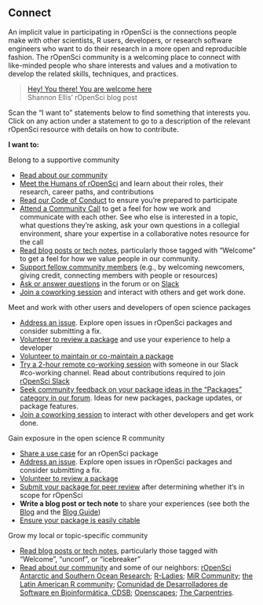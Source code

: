 ## Connect {#connect}

An implicit value in participating in rOpenSci is the connections people make with other scientists, 
R users, developers, or research software engineers who want to do their research in a more open and reproducible fashion. 
The rOpenSci community is a welcoming place to connect with like-minded people who share interests and values and a motivation to develop the related skills, techniques, and practices. 

> [Hey! You there! You are welcome here](https://ropensci.org/blog/2017/06/23/community/)
> <br>
> Shannon Ellis' rOpenSci blog post

Scan the “I want to” statements below to find something that interests you. 
Click on any action under a statement to go to a description of the relevant rOpenSci resource with details on how to contribute.

**I want to:**

Belong to a supportive community

*   [Read about our community](#community)
*   [Meet the Humans of rOpenSci](#humans) and learn about their roles, their research, 
    career paths, and contributions
*   [Read our Code of Conduct](#conduct) to ensure you’re prepared to participate
*   [Attend a Community Call](#commcalls) to get a feel for how we work and communicate with each other. 
    See who else is interested in a topic, what questions they’re asking, 
    ask your own questions in a collegial environment, 
    share your expertise in a collaborative notes resource for the call
*   [Read blog posts or tech notes](#blog), particularly those tagged with “Welcome” to get a feel for how we value people in our community.
*   [Support fellow community members](#channels) (e.g., by welcoming newcomers, giving credit, connecting members with people or resources)
*   [Ask or answer questions](#channels) in the forum or on [Slack](#channels-slack)
*   [Join a coworking session](#coworking) and interact with others and get work done.

Meet and work with other users and developers of open science packages

*   [Address an issue](#issues). Explore open issues in rOpenSci packages and consider submitting a fix. 
*   [Volunteer to review a package](#devguide) and use your experience to help a developer
*   [Volunteer to maintain or co-maintain a package](#devguide)
*   [Try a 2-hour remote co-working session](#channels-slack) with someone in our Slack #co-working channel. Read about contributions required to join [rOpenSci Slack](#channels-slack)
*   [Seek community feedback on your package ideas in the “Packages” category in our forum](#channels-forum).
    Ideas for new packages, package updates, or package features.
*   [Join a coworking session](#coworking) to interact with other developers and get work done.

Gain exposure in the open science R community

*   [Share a use case](#usecases) for an rOpenSci package
*   [Address an issue](#issues). 
    Explore open issues in rOpenSci packages and consider submitting a fix.
*   [Volunteer to review a package](#devguide)
*   [Submit your package for peer review](#devguide) after determining whether it‘s in scope for rOpenSci
*   **Write a blog post or tech note** to share your experiences 
    (see both the [Blog](#blog) and the [Blog Guide](#blogguide)) 
*   [Ensure your package is easily citable](#devguide)


Grow my local or topic-specific community

*   [Read blog posts or tech notes](#blog), particularly those tagged with “Welcome”, 
    “unconf”, or “icebreaker”
*   [Read about our community](#community) and some of our neighbors: 
    [rOpenSci Antarctic and Southern Ocean Research](https://ropensci.org/blog/2018/11/13/antarctic/);
    [R-Ladies](https://rladies.org/); 
    [MiR Community](https://medium.com/@doritolay/introducing-mir-a-community-for-underrepresented-users-of-r-7560def7d861); 
    [the Latin American R community](https://www.r-consortium.org/blog/2020/07/07/latin-american-communities-and-organizations-at-user2020); 
    [Comunidad de Desarrolladores de Software en Bioinformática, CDSB](https://comunidadbioinfo.github.io/post/csdb-story-of-a-diversity-and-outreach-hotspot-in-mexico/); 
    [Openscapes](https://www.openscapes.org/); 
    [The Carpentries](https://carpentries.org/).
